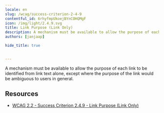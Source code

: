 ```yaml
---
locale: en
slug: /wcag/success-criterion-2-4-9
contentful_id: 6rhyfmpUkoejBYnCOHQMgF
icon: /img/light/2.4.9.svg
title: Link Purpose (Link Only)
description: A mechanism must be available to allow the purpose of each link to be identified from link text alone, except where the purpose of the link would be ambiguous to users in general.
authors: [janjaap]

hide_title: true

	
---
```


<Hero
  title="Link Purpose (Link Only)"
  icon="/img/light/2.4.9.svg"
  prefix="Success Criterion 2.4.9"
  suffix="Level AAA"
/>

A mechanism must be available to allow the purpose of each link to be identified from link text alone, except where the purpose of the link would be ambiguous to users in general.

## Resources

- [WCAG 2.2 - Success Criterion 2.4.9 - Link Purpose (Link Only)](https://www.w3.org/TR/WCAG22/#link-purpose-link-only)
